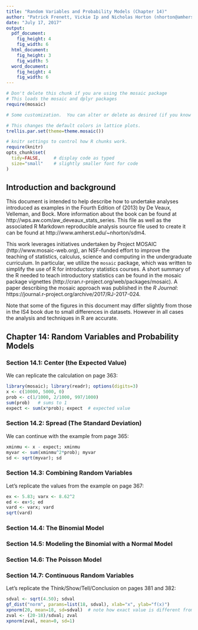 ```yaml
---
title: "Random Variables and Probability Models (Chapter 14)"
author: "Patrick Frenett, Vickie Ip and Nicholas Horton (nhorton@amherst.edu)"
date: "July 17, 2017"
output: 
  pdf_document:
    fig_height: 4
    fig_width: 6
  html_document:
    fig_height: 3
    fig_width: 5
  word_document:
    fig_height: 4
    fig_width: 6
---
```

  
  
  ```r
# Don't delete this chunk if you are using the mosaic package
# This loads the mosaic and dplyr packages
require(mosaic)
```

```r
# Some customization.  You can alter or delete as desired (if you know what you are doing).

# This changes the default colors in lattice plots.
trellis.par.set(theme=theme.mosaic())  

# knitr settings to control how R chunks work.
require(knitr)
opts_chunk$set(
  tidy=FALSE,     # display code as typed
  size="small"    # slightly smaller font for code
)
```

## Introduction and background 

This document is intended to help describe how to undertake analyses introduced 
as examples in the Fourth Edition of \emph{Intro Stats} (2013) by De Veaux, Velleman, and Bock.
More information about the book can be found at http://wps.aw.com/aw_deveaux_stats_series.  This
file as well as the associated R Markdown reproducible analysis source file used to create it can be found at http://www.amherst.edu/~nhorton/sdm4.

This work leverages initiatives undertaken by Project MOSAIC (http://www.mosaic-web.org), an NSF-funded effort to improve the teaching of statistics, calculus, science and computing in the undergraduate curriculum. In particular, we utilize the `mosaic` package, which was written to simplify the use of R for introductory statistics courses. A short summary of the R needed to teach introductory statistics can be found in the mosaic package vignettes (http://cran.r-project.org/web/packages/mosaic). A paper describing the mosaic approach was published in the *R Journal*: https://journal.r-project.org/archive/2017/RJ-2017-024.

Note that some of the figures in this document may differ slightly from those in the IS4 book due to small differences in datasets. However in all cases the analysis and techniques in R are accurate.

## Chapter 14: Random Variables and Probability Models

### Section 14.1: Center (the Expected Value)

We can replicate the calculation on page 363:

```r
library(mosaic); library(readr); options(digits=3)
x <- c(10000, 5000, 0)
prob <- c(1/1000, 2/1000, 997/1000)
sum(prob)   # sums to 1
expect <- sum(x*prob); expect  # expected value
```

### Section 14.2: Spread (The Standard Deviation)

We can continue with the example from page 365:

```r
xminmu <- x - expect; xminmu
myvar <- sum(xminmu^2*prob); myvar
sd <- sqrt(myvar); sd
```

### Section 14.3: Combining Random Variables

Let's replicate the values from the example on page 367:

```r
ex <- 5.83; varx <- 8.62^2
ed <- ex+5; ed
vard <- varx; vard
sqrt(vard)
```

### Section 14.4: The Binomial Model

### Section 14.5: Modeling the Binomial with a Normal Model

### Section 14.6: The Poisson Model

### Section 14.7: Continuous Random Variables

Let's replicate the Think/Show/Tell/Conclusion on pages 381 and 382:

```r
sdval <- sqrt(4.50); sdval
gf_dist("norm", params=list(18, sdval), xlab="x", ylab="f(x)")
xpnorm(20, mean=18, sd=sdval)  # note how exact value is different from the table!
zval <- (20-18)/sdval; zval
xpnorm(zval, mean=0, sd=1)    
```

